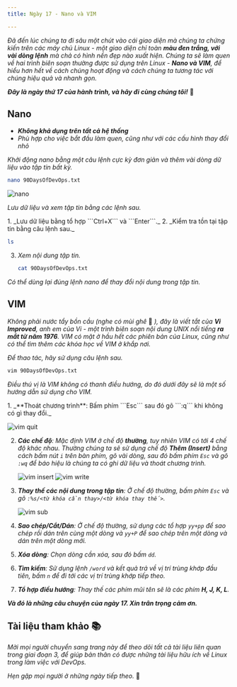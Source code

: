 ```yaml
---
title: Ngày 17 - Nano và VIM

---
```



_Đã đến lúc chúng ta đi sâu một chút vào cái giao diện mà chúng ta chứng kiến trên các máy chủ
Linux - một giao diện chỉ toàn **màu đen trắng, với vài dòng lệnh** mà chả có hình nền đẹp nào 
xuất hiện. Chúng ta sẽ làm quen về hai trình biên soạn thường được sử dụng trên Linux - **Nano 
và VIM**, để hiểu hơn hết về cách chúng hoạt động và cách chúng ta tương tác với chúng hiệu quả 
và nhanh gọn._

**_Đây là ngày thứ 17 của hành trình, và hãy đi cùng chúng tôi!_** 🚎

## Nano

- **_Không khả dụng trên tất cả hệ thống_**
- _Phù hợp cho việc bắt đầu làm quen, cũng như với các cấu hình thay đổi nhỏ_

_Khởi động nano bằng một câu lệnh cực kỳ đơn giản và thêm vài dòng dữ liệu vào tập tin bất kỳ._

```bash title="Opening Nano..."
nano 90DaysOfDevOps.txt
```

![nano](../../../../assets/linux/nano.png)

_Lưu dữ liệu và xem tập tin bằng các lệnh sau._

<Steps>
1. _Lưu dữ liệu bằng tổ hợp ```Ctrl+X``` và ```Enter```._
2. _Kiểm tra tồn tại tập tin bằng câu lệnh sau._

   ```bash title="Listing files..."
   ls
   ```
3. _Xem nội dung tập tin._
   ```bash title="Listing files..."
   cat 90DaysOfDevOps.txt
   ```
</Steps>

_Có thể dùng lại đúng lệnh nano để thay đổi nội dung trong tập tin._

## VIM

_Không phải nước tẩy bồn cầu (nghe có mùi ghê_ 🤣 _), đây là viết tắt của **Vi Improved**,
anh em của Vi - một trình biên soạn nội dung UNIX nổi tiếng **ra mắt từ năm 1976**. VIM
có mặt ở hầu hết các phiên bản của Linux, cũng như có thể tìm thêm các khóa học về
VIM ở khắp nơi._

_Để thao tác, hãy sử dụng câu lệnh sau._

```bash title="Opening VIM..."
vim 90DaysOfDevOps.txt
```

_Điều thú vị là VIM không có thanh điều hướng, do đó dưới đây sẽ là một số hướng dẫn sử dụng
cho VIM._

<Steps>
1. _**Thoát chương trình**: Bấm phím ```Esc``` sau đó gõ ```:q``` khi không có gì thay đổi._

   ![vim quit](../../../../assets/linux/vim_quit.png)

2. _**Các chế độ**: Mặc định VIM ở chế độ **thường**, tuy nhiên VIM có tới 4 chế độ khác nhau.
Thường chúng ta sẽ sử dụng chế độ **Thêm (Insert)** bằng cách bấm nút ```i``` trên bàn phím,
gõ vài dòng, sau đó bấm phím ```Esc``` và gõ ```:wq``` để báo hiệu là chúng ta có ghi dữ
liệu và thoát chương trình._

   ![vim insert](../../../../assets/linux/vim_insert.png)
   ![vim write](../../../../assets/linux/vim_write.png)
3. _**Thay thế các nội dung trong tập tin**: Ở chế độ thường, bấm phím ```Esc``` 
và gõ ```:%s/<từ khóa cần thay>/<từ khóa thay thế>```._

   ![vim sub](../../../../assets/linux/vim_sub.png)

4. _**Sao chép/Cắt/Dán**: Ở chế độ thường, sử dụng các tổ hợp ```yy+pp``` để sao chép rồi dán
trên cùng một dòng và ```yy+P``` để sao chép trên một dòng và dán trên một dòng mới._
5. _**Xóa dòng**: Chọn dòng cần xóa, sau đó bấm ```dd```._
6. _**Tìm kiếm**: Sử dụng lệnh ```/word``` và kết quả trả về vị trí trùng khớp đầu tiên, 
bấm ```n``` để đi tới các vị trí trùng khớp tiếp theo._
7. _**Tổ hợp điều hướng**: Thay thế các phím mũi tên sẽ là các phím **H, J, K, L**._
</Steps>

**_Và đó là những câu chuyện của ngày 17. Xin trân trọng cảm ơn._** 

## Tài liệu tham khảo 📚

_Mời mọi người chuyển sang trang này để theo dõi tất cả tài liệu liên quan trong giai đoạn 3, 
để giúp bản thân có được những tài liệu hữu ích về Linux trong làm việc với DevOps._

<LinkCard
  title="Ngày 17 - Tham khảo"
  href="../../reference/linux/day14"
/>

_Hẹn gặp mọi người ở những ngày tiếp theo._ 🚀